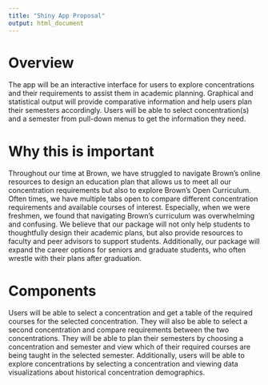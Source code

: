 ```yaml
---
title: "Shiny App Proposal"
output: html_document
---
```


# Overview

The app will be an interactive interface for users to explore concentrations and their requirements to assist them in academic planning. Graphical and statistical output will provide comparative information and help users plan their semesters accordingly. Users will be able to select concentration(s) and a semester from pull-down menus to get the information they need.

# Why this is important

Throughout our time at Brown, we have struggled to navigate Brown's online resources to design an education plan that allows us to meet all our concentration requirements but also to explore Brown's Open Curriculum. Often times, we have multiple tabs open to compare different concentration requirements and available courses of interest. Especially, when we were freshmen, we found that navigating Brown's curriculum was overwhelming and confusing. We believe that our package will not only help students to thoughtfully design their academic plans, but also provide resources to faculty and peer advisors to support students. Additionally, our package will expand the career options for seniors and graduate students, who often wrestle with their plans after graduation.

# Components

Users will be able to select a concentration and get a table of the required courses for the selected concentration. They will also be able to select a second concentration and compare requirements between the two concentrations. They will be able to plan their semesters by choosing a concentration and semester and view which of their required courses are being taught in the selected semester. Additionally, users will be able to explore concentrations by selecting a concentration and viewing data visualizations about historical concentration demographics.

